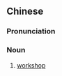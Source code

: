 ==Chinese==
{{zh-forms|type=21}}

===Pronunciation===
{{zh-pron
|m=gōngzuòfāng
|cat=n
}}

===Noun===
{{zh-noun}}

# [[workshop]]